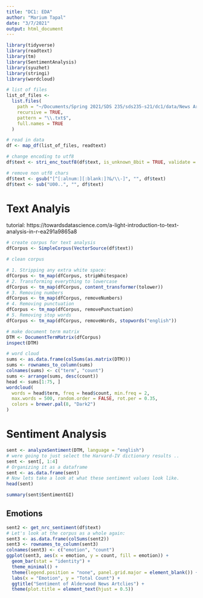 ```yaml
---
title: "DC1: EDA"
author: "Marium Tapal"
date: "3/7/2021"
output: html_document
---
```


```r
library(tidyverse)
library(readtext)
library(tm)
library(SentimentAnalysis)
library(syuzhet)
library(stringi)
library(wordcloud)
```

```r
# list of files
list_of_files <-
  list.files(
    path = "~/Documents/Spring 2021/SDS 235/sds235-s21/dc1/data/News Articles",
    recursive = TRUE,
    pattern = "\\.txt$",
    full.names = TRUE
  )

# read in data
df <- map_df(list_of_files, readtext)

# change encoding to utf8
df$text <- stri_enc_toutf8(df$text, is_unknown_8bit = TRUE, validate = FALSE)

# remove non utf8 chars
df$text <- gsub("[^[:alnum:][:blank:]?&/\\-]", "", df$text)
df$text <- sub("U00..", "", df$text)
```

# Text Analyis

tutorial: https://towardsdatascience.com/a-light-introduction-to-text-analysis-in-r-ea291a9865a8

```r
# create corpus for text analysis
dfCorpus <- SimpleCorpus(VectorSource(df$text))

# clean corpus

# 1. Stripping any extra white space:
dfCorpus <- tm_map(dfCorpus, stripWhitespace)
# 2. Transforming everything to lowercase
dfCorpus <- tm_map(dfCorpus, content_transformer(tolower))
# 3. Removing numbers
dfCorpus <- tm_map(dfCorpus, removeNumbers)
# 4. Removing punctuation
dfCorpus <- tm_map(dfCorpus, removePunctuation)
# 5. Removing stop words
dfCorpus <- tm_map(dfCorpus, removeWords, stopwords("english"))
```

```r
# make document term matrix
DTM <- DocumentTermMatrix(dfCorpus)
inspect(DTM)

# word cloud
sums <- as.data.frame(colSums(as.matrix(DTM)))
sums <- rownames_to_column(sums)
colnames(sums) <- c("term", "count")
sums <- arrange(sums, desc(count))
head <- sums[1:75, ]
wordcloud(
  words = head$term, freq = head$count, min.freq = 2,
  max.words = 500, random.order = FALSE, rot.per = 0.35,
  colors = brewer.pal(8, "Dark2")
)
```

# Sentiment Analysis

```r
sent <- analyzeSentiment(DTM, language = "english")
# were going to just select the Harvard-IV dictionary results ..
sent <- sent[, 1:4]
# Organizing it as a dataframe
sent <- as.data.frame(sent)
# Now lets take a look at what these sentiment values look like.
head(sent)

summary(sent$SentimentGI)
```

## Emotions

```r
sent2 <- get_nrc_sentiment(df$text)
# Let's look at the corpus as a whole again:
sent3 <- as.data.frame(colSums(sent2))
sent3 <- rownames_to_column(sent3)
colnames(sent3) <- c("emotion", "count")
ggplot(sent3, aes(x = emotion, y = count, fill = emotion)) +
  geom_bar(stat = "identity") +
  theme_minimal() +
  theme(legend.position = "none", panel.grid.major = element_blank()) +
  labs(x = "Emotion", y = "Total Count") +
  ggtitle("Sentiment of Alderwood News Artclies") +
  theme(plot.title = element_text(hjust = 0.5))
```
